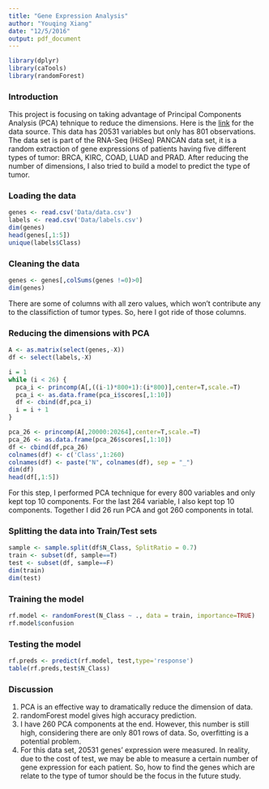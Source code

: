 ```yaml
---
title: "Gene Expression Analysis"
author: "Youqing Xiang"
date: "12/5/2016"
output: pdf_document
---
```


```r
library(dplyr)
library(caTools)
library(randomForest)
```

### Introduction

This project is focusing on taking advantage of Principal Components Analysis (PCA) tehnique to reduce the dimensions. Here is the [link](http://archive.ics.uci.edu/ml/datasets/gene+expression+cancer+RNA-Seq) for the data source. This data has 20531 variables but only has 801 observations. The data set is part of the RNA-Seq (HiSeq) PANCAN data set, it is a random extraction of gene expressions of patients having five different types of tumor: BRCA, KIRC, COAD, LUAD and PRAD. After reducing the number of dimensions, I also tried to build a model to predict the type of tumor.

### Loading the data

```r
genes <- read.csv('Data/data.csv')
labels <- read.csv('Data/labels.csv')
dim(genes)
head(genes[,1:5])
unique(labels$Class)
```

### Cleaning the data

```r
genes <- genes[,colSums(genes !=0)>0]
dim(genes)
```

There are some of columns with all zero values, which won't contribute any to the classifiction of tumor types. So, here I got ride of those columns.

### Reducing the dimensions with PCA

```r
A <- as.matrix(select(genes,-X))
df <- select(labels,-X)

i = 1
while (i < 26) {
  pca_i <- princomp(A[,((i-1)*800+1):(i*800)],center=T,scale.=T)
  pca_i <- as.data.frame(pca_i$scores[,1:10])
  df <- cbind(df,pca_i)
  i = i + 1
}

pca_26 <- princomp(A[,20000:20264],center=T,scale.=T)
pca_26 <- as.data.frame(pca_26$scores[,1:10])
df <- cbind(df,pca_26)
colnames(df) <- c('Class',1:260)
colnames(df) <- paste("N", colnames(df), sep = "_")
dim(df)
head(df[,1:5])
```

For this step, I performed PCA technique for every 800 variables and only kept top 10 components. For the last 264 variable, I also kept top 10 components. Together I did 26 run PCA and got 260 components in total.

### Splitting the data into Train/Test sets

```r
sample <- sample.split(df$N_Class, SplitRatio = 0.7)
train <- subset(df, sample==T)
test <- subset(df, sample==F)
dim(train)
dim(test)
```

### Training the model

```r
rf.model <- randomForest(N_Class ~ ., data = train, importance=TRUE)
rf.model$confusion
```

### Testing the model

```r
rf.preds <- predict(rf.model, test,type='response')
table(rf.preds,test$N_Class)
```

### Discussion
1) PCA is an effective way to dramatically reduce the dimension of data.
2) randomForest model gives high accuracy prediction.
3) I have 260 PCA components at the end. However, this number is still high, considering there are only 801 rows of data. So, overfitting is a potential problem.
4) For this data set, 20531 genes' expression were measured. In reality, due to the cost of test, we may be able to measure a certain number of gene expression for each patient. So, how to find the genes which are relate to the type of tumor should be the focus in the future study.
